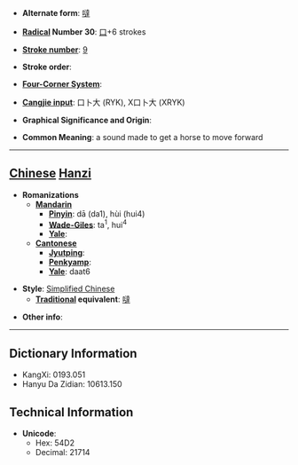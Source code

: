 * '''Alternate form''': [[噠]]

* '''[[Wiktionary:Chinese radical index| Radical]] Number 30''': [[Wiktionary:Chinese radical index 口|口]]+6 strokes

* '''[[Wiktionary:Chinese total strokes index|Stroke number]]''': [[Wiktionary:Chinese total strokes index 9|9]]

* '''Stroke order''': 

* '''[[Wiktionary:Chinese four corner index|Four-Corner System]]''': 

* '''[[Wiktionary:Chinese Cangjie index|Cangjie input]]''': 口卜大 (RYK), X口卜大 (XRYK)

* '''Graphical Significance and Origin''': 

* '''Common Meaning''': a sound made to get a horse to move forward

----

== [[Chinese]] [[Hanzi]] ==

* '''Romanizations'''
** '''[[Mandarin]]'''
*** '''[[Pinyin]]''': dā (da1), hùi (hui4)
*** '''[[Wade-Giles]]''': ta<sup>1</sup>, hui<sup>4</sup>
*** '''[[Yale]]''': 
** '''[[Cantonese]]'''
*** '''[[Jyutping]]''':
*** '''[[Penkyamp]]''': 
*** '''[[Yale]]''': daat6

* '''Style''': [[Simplified Chinese]] 
** '''[[Traditional Chinese|Traditional]] equivalent''': [[噠]]

* '''Other info''': 

----

== Dictionary Information ==

* KangXi: 0193.051
* Hanyu Da Zidian: 10613.150

== Technical Information ==

* '''Unicode''':
** Hex: 54D2
** Decimal: 21714